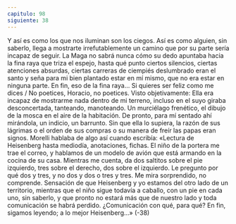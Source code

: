 ```yaml
---
capitulo: 98
siguiente: 38
---
```


Y así es como los que nos iluminan son los ciegos.
Así es como alguien, sin saberlo, llega a mostrarte irrefutablemente un camino
que por su parte sería incapaz de seguir. La Maga no sabrá nunca cómo su dedo
apuntaba hacia la fina raya que triza el espejo, hasta qué punto ciertos silencios,
ciertas atenciones absurdas, ciertas carreras de ciempiés deslumbrado eran el
santo y seña para mi bien plantado estar en mí mismo, que no era estar en
ninguna parte. En fin, eso de la fina raya... Si quieres ser feliz como me dices /
No poetices, Horacio, no poetices.
Visto objetivamente: Ella era incapaz de mostrarme nada dentro de mi
terreno, incluso en el suyo giraba desconcertada, tanteando, manoteando. Un
murciélago frenético, el dibujo de la mosca en el aire de la habitación. De pronto,
para mí sentado ahí mirándola, un indicio, un barrunto. Sin que ella lo supiera, la
razón de sus lágrimas o el orden de sus compras o su manera de freír las papas
eran signos. Morelli hablaba de algo así cuando escribía: «Lectura de Heisenberg
hasta mediodía, anotaciones, fichas. El niño de la portera me trae el correo, y
hablamos de un modelo de avión que está armando en la cocina de su casa.
Mientras me cuenta, da dos saltitos sobre el pie izquierdo, tres sobre el derecho,
dos sobre el izquierdo. Le pregunto por qué dos y tres, y no dos y dos o tres y
tres. Me mira sorprendido, no comprende. Sensación de que Heisenberg y yo
estamos del otro lado de un territorio, mientras que el niño sigue todavía a
caballo, con un pie en cada uno, sin saberlo, y que pronto no estará más que de
nuestro lado y toda comunicación se habrá perdido. ¿Comunicación con qué,
para qué? En fin, sigamos leyendo; a lo mejor Heisenberg...»
(-38)
